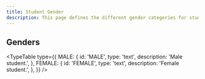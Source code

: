 ```yaml
---
title: Student Gender
description: This page defines the different gender categories for students.
---
```


## Genders

<TypeTable
  type={{
    MALE: {
      id: 'MALE',
      type: 'text',
      description: 'Male student.',
    },
    FEMALE: {
      id: 'FEMALE',
      type: 'text',
      description: 'Female student.',
    },
  }}
/>
